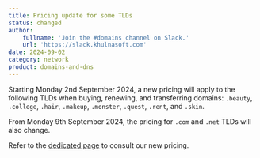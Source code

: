 ```yaml
---
title: Pricing update for some TLDs
status: changed
author:
    fullname: 'Join the #domains channel on Slack.'
    url: 'https://slack.khulnasoft.com'
date: 2024-09-02
category: network
product: domains-and-dns
---
```


Starting Monday 2nd September 2024, a new pricing will apply to the following TLDs when buying, renewing, and  transferring domains: `.beauty`, `.college`, `.hair`, `.makeup`, `.monster`, `.quest`, `.rent`, and `.skin`.

From Monday 9th September 2024, the pricing for `.com` and `.net` TLDs will also change.

Refer to the [dedicated page](https://www.khulnasoft.com/en/domains-name/) to consult our new pricing.

